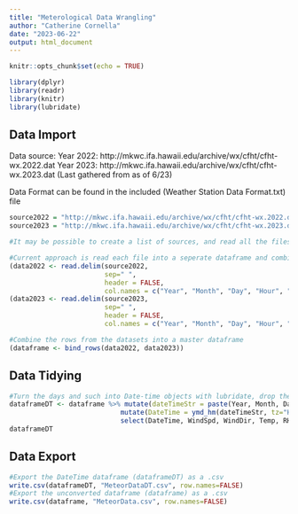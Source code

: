 ```yaml
---
title: "Meterological Data Wrangling"
author: "Catherine Cornella"
date: "2023-06-22"
output: html_document
---
```


```r
knitr::opts_chunk$set(echo = TRUE)

library(dplyr)
library(readr)
library(knitr)
library(lubridate)
```

## Data Import
Data source: 
Year 2022: http://mkwc.ifa.hawaii.edu/archive/wx/cfht/cfht-wx.2022.dat
Year 2023: http://mkwc.ifa.hawaii.edu/archive/wx/cfht/cfht-wx.2023.dat (Last gathered from as of 6/23)

Data Format can be found in the included (Weather Station Data Format.txt) file

```r
source2022 = "http://mkwc.ifa.hawaii.edu/archive/wx/cfht/cfht-wx.2022.dat"
source2023 = "http://mkwc.ifa.hawaii.edu/archive/wx/cfht/cfht-wx.2023.dat"

#It may be possible to create a list of sources, and read all the files into the same dataset from the beginning. At this time I don't think that will improve functionality by a significant enough margin to warrant attempting it. 

#Current approach is read each file into a seperate dataframe and combine later. As the file is read in column names are assigned. 
(data2022 <- read.delim(source2022, 
                        sep=" ", 
                        header = FALSE, 
                        col.names = c("Year", "Month", "Day", "Hour", "Minute", "WindSpd", "WindDir", "Temp", "RHumid", "Pressure", "NA" )))
(data2023 <- read.delim(source2023, 
                        sep=" ", 
                        header = FALSE, 
                        col.names = c("Year", "Month", "Day", "Hour", "Minute", "WindSpd", "WindDir", "Temp", "RHumid", "Pressure", "NA" )))
```

```r
#Combine the rows from the datasets into a master dataframe
(dataframe <- bind_rows(data2022, data2023))
```

## Data Tidying

```r
#Turn the days and such into Date-time objects with lubridate, drop the other columns, keep as a separate dataframe. 
dataframeDT <- dataframe %>% mutate(dateTimeStr = paste(Year, Month, Day, Hour, Minute)) %>% 
                            mutate(DateTime = ymd_hm(dateTimeStr, tz="HST")) %>% 
                            select(DateTime, WindSpd, WindDir, Temp, RHumid, Pressure, NA.)
dataframeDT
```

## Data Export

```r
#Export the DateTime dataframe (dataframeDT) as a .csv
write.csv(dataframeDT, "MeteorDataDT.csv", row.names=FALSE)
#Export the unconverted dataframe (dataframe) as a .csv
write.csv(dataframe, "MeteorData.csv", row.names=FALSE)
```